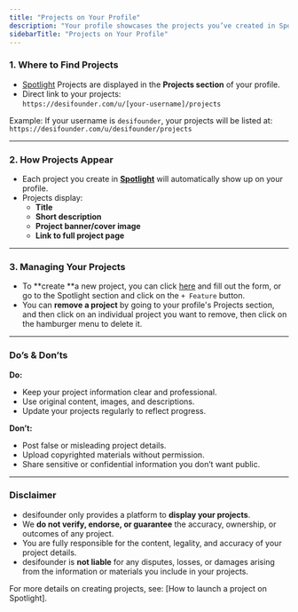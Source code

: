 ```yaml
---
title: "Projects on Your Profile"
description: "Your profile showcases the projects you’ve created in Spotlight. This makes it easy for other community members, investors, and collaborators to discover your work in one place."
sidebarTitle: "Projects on Your Profile"
---
```


### 1. Where to Find Projects

- [Spotlight](https://desifounder.com/spotlight) Projects are displayed in the **Projects section** of your profile.
- Direct link to your projects:\
  `https://desifounder.com/u/[your-username]/projects`

Example: If your username is `desifounder`, your projects will be listed at:\
`https://desifounder.com/u/desifounder/projects`

---

### 2. How Projects Appear

- Each project you create in [**Spotlight**](https://desifounder.com/spotlight) will automatically show up on your profile.
- Projects display:
  - **Title**
  - **Short description**
  - **Project banner/cover image**
  - **Link to full project page**

---

### 3. Managing Your Projects

- To **create **a new project, you can click [here](https://desifounder.com/spotlight/submit) and fill out the form, or go to the Spotlight section and click on the `+ Feature` button.
- You can **remove a project** by going to your profile's Projects section, and then click on an individual project you want to remove, then click on the hamburger menu to delete it.

---

### Do’s & Don’ts

**Do:**

- Keep your project information clear and professional.
- Use original content, images, and descriptions.
- Update your projects regularly to reflect progress.

**Don’t:**

- Post false or misleading project details.
- Upload copyrighted materials without permission.
- Share sensitive or confidential information you don’t want public.

---

### Disclaimer

- desifounder only provides a platform to **display your projects**.
- We **do not verify, endorse, or guarantee** the accuracy, ownership, or outcomes of any project.
- You are fully responsible for the content, legality, and accuracy of your project details.
- desifounder is **not liable** for any disputes, losses, or damages arising from the information or materials you include in your projects.

For more details on creating projects, see: [How to launch a project on Spotlight].